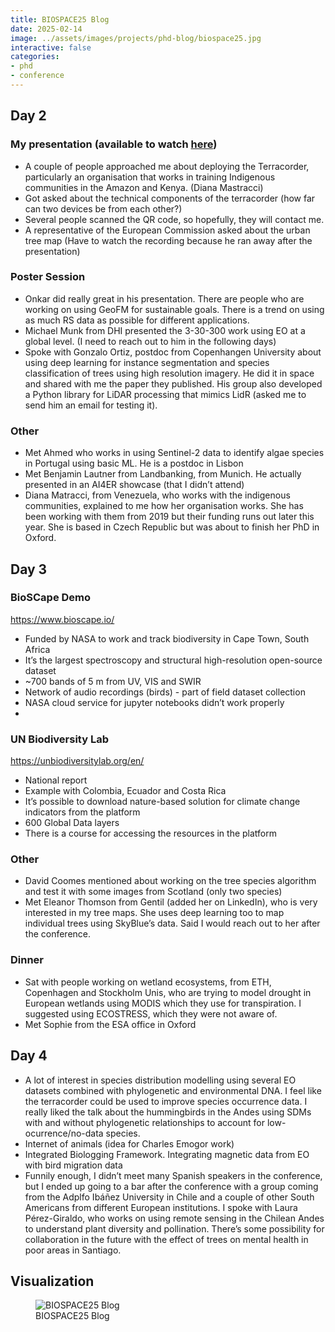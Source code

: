 ```yaml
---
title: BIOSPACE25 Blog
date: 2025-02-14
image: ../assets/images/projects/phd-blog/biospace25.jpg
interactive: false
categories:
- phd
- conference
---
```


## Day 2

### My presentation (available to watch [here](https://www.youtube.com/live/e-eQ8XhRrsE?si=lv0p4CV3kdKGxmTk&t=14326))

- A couple of people approached me about deploying the Terracorder, particularly an organisation that works in training Indigenous communities in the Amazon and Kenya. (Diana Mastracci)  
- Got asked about the technical components of the terracorder (how far can two devices be from each other?)  
- Several people scanned the QR code, so hopefully, they will contact me.  
- A representative of the European Commission asked about the urban tree map (Have to watch the recording because he ran away after the presentation)

### Poster Session

- Onkar did really great in his presentation. There are people who are working on using GeoFM for sustainable goals. There is a trend on using as much RS data as possible for different applications.  
- Michael Munk from DHI presented the 3-30-300 work using EO at a global level. (I need to reach out to him in the following days)  
- Spoke with Gonzalo Ortiz, postdoc from Copenhangen University about using deep learning for instance segmentation and species classification of trees using high resolution imagery. He did it in space and shared with me the paper they published. His group also developed a Python library for LiDAR processing that mimics LidR (asked me to send him an email for testing it).

### Other

- Met Ahmed who works in using Sentinel-2 data to identify algae species in Portugal using basic ML. He is a postdoc in Lisbon  
- Met Benjamin Lautner from Landbanking, from Munich. He actually presented in an AI4ER showcase (that I didn’t attend)  
- Diana Matracci, from Venezuela, who works with the indigenous communities, explained to me how her organisation works. She has been working with them from 2019 but their funding runs out later this year. She is based in Czech Republic but was about to finish her PhD in Oxford.

## Day 3

### BioSCape Demo

[https://www.bioscape.io/](https://www.bioscape.io/) 

* Funded by NASA to work and track biodiversity in Cape Town, South Africa  
* It’s the largest spectroscopy and structural high-resolution open-source dataset  
* \~700 bands of 5 m from UV, VIS and SWIR  
* Network of audio recordings (birds) \- part of field dataset collection  
* NASA cloud service for jupyter notebooks didn’t work properly  
* 

### UN Biodiversity Lab

[https://unbiodiversitylab.org/en/](https://unbiodiversitylab.org/en/) 

* National report  
* Example with Colombia, Ecuador and Costa Rica  
* It’s possible to download nature-based solution for climate change indicators from the platform  
* 600 Global Data layers  
* There is a course for accessing the resources in the platform

### Other

* David Coomes mentioned about working on the tree species algorithm and test it with some images from Scotland (only two species)  
* Met Eleanor Thomson from Gentil (added her on LinkedIn), who is very interested in my tree maps. She uses deep learning too to map individual trees using SkyBlue’s data. Said I would reach out to her after the conference.

### Dinner

* Sat with people working on wetland ecosystems, from ETH, Copenhagen and Stockholm Unis, who are trying to model drought in European wetlands using MODIS which they use for transpiration. I suggested using ECOSTRESS, which they were not aware of.  
* Met Sophie from the ESA office in Oxford

## Day 4

* A lot of interest in species distribution modelling using several EO datasets combined with phylogenetic and environmental DNA. I feel like the terracorder could be used to improve species occurrence data. I really liked the talk about the hummingbirds in the Andes using SDMs with and without phylogenetic relationships to account for low-ocurrence/no-data species.  
* Internet of animals (idea for Charles Emogor work)  
* Integrated Biologging Framework. Integrating magnetic data from EO with bird migration data
* Funnily enough, I didn't meet many Spanish speakers in the conference, but I ended up going to a bar after the conference with a group coming from the Adplfo Ibáñez University in Chile and a couple of other South Americans from different European institutions. I spoke with Laura Pérez-Giraldo, who works on using remote sensing in the Chilean Andes to understand plant diversity and pollination. There's some possibility for collaboration in the future with the effect of trees on mental health in poor areas in Santiago.


## Visualization

![BIOSPACE25 Blog](../assets/images/projects/blog/biospace25.jpg)
